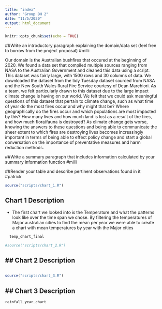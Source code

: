 ```yaml
---
title: "index"
author: "Group BH 2"
date: "11/5/2020"
output: html_document
---
```


```r
knitr::opts_chunk$set(echo = TRUE)
```

##Write an introductory paragraph explaining the domain/data set (feel free to borrow from the project proposal)
#milli

  Our domain is the Australian bushfires that occured at the beginning of 2020. We found a data set that compiled multiple sources ranging from NASA 
to the Australian Government and cleaned this data using a script. This dataset was fairly large, with 1500 rows and 30 columns of data.
We downloaded the dataset from the tidy Tuesday dataset sourced from NASA and the New South Wales Rural Fire Service courtesy of Dean Marchiori. 
As a team, we felt particularly drawn to this dataset due to the large impact climate change is having on our world. We felt that we could ask meaningful 
questions of this dataset that pertain to climate change, such as what time of year do the most fires occur and why might that be?
Where geographically do the fires occur and which populations are most impacted by this? How many lives and how much land is lost as a result of the fires, 
and how much flora/fauna is destroyed? As climate change gets worse, knowing the answers to these questions and being able to communicate the sheer extent
to which fires are destroying lives becomes increasingly important in terms of being able to effect policy change and start a global conversation 
on the importance of preventative measures and harm reduction methods.

##Write a summary paragraph that includes information calculated by your summary information function
#milli

##Render your table and describe pertinent observations found in it
#patrick 


```r
source("scripts/chart_1.R")
```
## Chart 1 Description 
- The first chart we looked into is the Temperature and what the patterns look like over the time span we chose. By filtering the temperatures of Major australian cities to find the mean per year we were able to create a chart with mean temperatures by year with the Major cities 
```r
  temp_chart_final
```

```r
#source("scripts/chart_2.R")
```
## Chart 2 Description
- 
```r

```

```r
source("scripts/chart_3.R")
```
## Chart 3 Description
- 
```r
rainfall_year_chart
```
